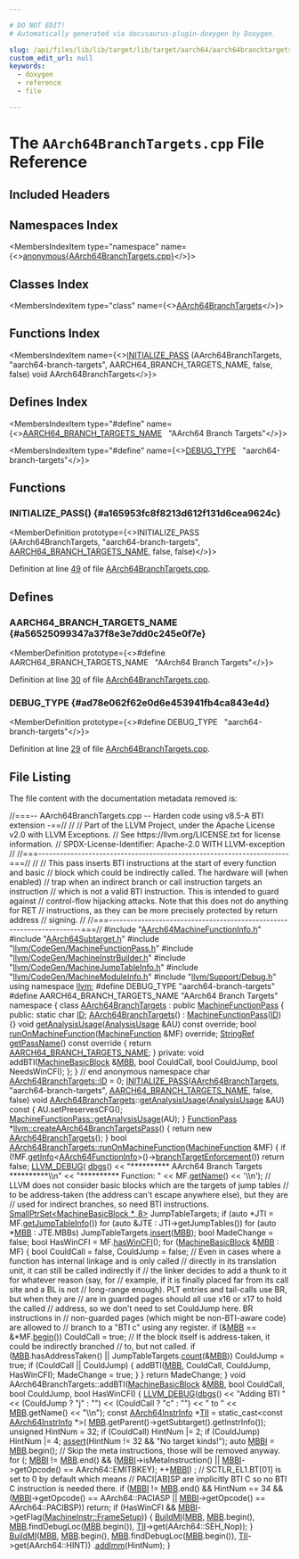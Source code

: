 ```yaml
---

# DO NOT EDIT!
# Automatically generated via docusaurus-plugin-doxygen by Doxygen.

slug: /api/files/lib/lib/target/lib/target/aarch64/aarch64branchtargets-cpp
custom_edit_url: null
keywords:
  - doxygen
  - reference
  - file

---
```





# The `AArch64BranchTargets.cpp` File Reference

<DoxygenPage pluginConfig={pluginConfig}>



## Included Headers

<IncludesList>
<IncludesListItem
  filePath="AArch64MachineFunctionInfo.h"
  permalink="/docs/api/files/lib/lib/target/lib/target/aarch64/aarch64machinefunctioninfo-h"
  isLocal="true" />
<IncludesListItem
  filePath="AArch64Subtarget.h"
  permalink="/docs/api/files/lib/lib/target/lib/target/aarch64/aarch64subtarget-h"
  isLocal="true" />
<IncludesListItem
  filePath="llvm/CodeGen/MachineFunctionPass.h"
  permalink="/docs/api/files/include/include/llvm/include/llvm/codegen/machinefunctionpass-h"
  isLocal="true" />
<IncludesListItem
  filePath="llvm/CodeGen/MachineInstrBuilder.h"
  permalink="/docs/api/files/include/include/llvm/include/llvm/codegen/machineinstrbuilder-h"
  isLocal="true" />
<IncludesListItem
  filePath="llvm/CodeGen/MachineJumpTableInfo.h"
  permalink="/docs/api/files/include/include/llvm/include/llvm/codegen/machinejumptableinfo-h"
  isLocal="true" />
<IncludesListItem
  filePath="llvm/CodeGen/MachineModuleInfo.h"
  permalink="/docs/api/files/include/include/llvm/include/llvm/codegen/machinemoduleinfo-h"
  isLocal="true" />
<IncludesListItem
  filePath="llvm/Support/Debug.h"
  permalink="/docs/api/files/include/include/llvm/include/llvm/support/debug-h"
  isLocal="true" />
</IncludesList>

## Namespaces Index

<MembersIndex>

<MembersIndexItem
  type="namespace"
  name={<><a href="/docs/api/namespaces/anonymous-aarch64branchtargets-cpp-">anonymous&#123;AArch64BranchTargets.cpp&#125;</a></>}>
</MembersIndexItem>

</MembersIndex>

## Classes Index

<MembersIndex>

<MembersIndexItem
  type="class"
  name={<><a href="/docs/api/classes/anonymous-namespace-aarch64branchtargets-cpp-/aarch64branchtargets">AArch64BranchTargets</a></>}>
</MembersIndexItem>

</MembersIndex>

## Functions Index

<MembersIndex>

<MembersIndexItem
  name={<><a href="#a165953fc8f8213d612f131d6cea9624c">INITIALIZE&#95;PASS</a> (AArch64BranchTargets, &quot;aarch64-branch-targets&quot;, AARCH64&#95;BRANCH&#95;TARGETS&#95;NAME, false, false) void AArch64BranchTargets</>}>
</MembersIndexItem>

</MembersIndex>

## Defines Index

<MembersIndex>

<MembersIndexItem
  type="#define"
  name={<><a href="#a56525099347a37f8e3e7dd0c245e0f7e">AARCH64&#95;BRANCH&#95;TARGETS&#95;NAME</a>&nbsp;&nbsp;&nbsp;&quot;AArch64 Branch Targets&quot;</>}>
</MembersIndexItem>

<MembersIndexItem
  type="#define"
  name={<><a href="#ad78e062f62e0d6e453941fb4ca843e4d">DEBUG&#95;TYPE</a>&nbsp;&nbsp;&nbsp;&quot;aarch64-branch-targets&quot;</>}>
</MembersIndexItem>

</MembersIndex>


<SectionDefinition>

## Functions

### INITIALIZE&#95;PASS() {#a165953fc8f8213d612f131d6cea9624c}

<MemberDefinition
  prototype={<>INITIALIZE&#95;PASS (AArch64BranchTargets, &quot;aarch64-branch-targets&quot;, <a href="#a56525099347a37f8e3e7dd0c245e0f7e">AARCH64&#95;BRANCH&#95;TARGETS&#95;NAME</a>, false, false)</>}>

Definition at line <a href="#l00049">49</a> of file <a href="/docs/api/files/lib/lib/target/lib/target/aarch64/aarch64branchtargets-cpp">AArch64BranchTargets.cpp</a>.
</MemberDefinition>

</SectionDefinition>

<SectionDefinition>

## Defines

### AARCH64&#95;BRANCH&#95;TARGETS&#95;NAME {#a56525099347a37f8e3e7dd0c245e0f7e}

<MemberDefinition
  prototype={<>#define AARCH64&#95;BRANCH&#95;TARGETS&#95;NAME&nbsp;&nbsp;&nbsp;&quot;AArch64 Branch Targets&quot;</>}>

Definition at line <a href="#l00030">30</a> of file <a href="/docs/api/files/lib/lib/target/lib/target/aarch64/aarch64branchtargets-cpp">AArch64BranchTargets.cpp</a>.
</MemberDefinition>

### DEBUG&#95;TYPE {#ad78e062f62e0d6e453941fb4ca843e4d}

<MemberDefinition
  prototype={<>#define DEBUG&#95;TYPE&nbsp;&nbsp;&nbsp;&quot;aarch64-branch-targets&quot;</>}>

Definition at line <a href="#l00029">29</a> of file <a href="/docs/api/files/lib/lib/target/lib/target/aarch64/aarch64branchtargets-cpp">AArch64BranchTargets.cpp</a>.
</MemberDefinition>

</SectionDefinition>

## File Listing

The file content with the documentation metadata removed is:

<ProgramListing>

<Link id="l00001" /><CodeLine lineNumber="1"><span class="doxyHighlightComment">//===-- AArch64BranchTargets.cpp -- Harden code using v8.5-A BTI extension -==//</span></CodeLine>
<Link id="l00002" /><CodeLine lineNumber="2"><span class="doxyHighlightComment">//</span></CodeLine>
<Link id="l00003" /><CodeLine lineNumber="3"><span class="doxyHighlightComment">// Part of the LLVM Project, under the Apache License v2.0 with LLVM Exceptions.</span></CodeLine>
<Link id="l00004" /><CodeLine lineNumber="4"><span class="doxyHighlightComment">// See https://llvm.org/LICENSE.txt for license information.</span></CodeLine>
<Link id="l00005" /><CodeLine lineNumber="5"><span class="doxyHighlightComment">// SPDX-License-Identifier: Apache-2.0 WITH LLVM-exception</span></CodeLine>
<Link id="l00006" /><CodeLine lineNumber="6"><span class="doxyHighlightComment">//</span></CodeLine>
<Link id="l00007" /><CodeLine lineNumber="7"><span class="doxyHighlightComment">//===----------------------------------------------------------------------===//</span></CodeLine>
<Link id="l00008" /><CodeLine lineNumber="8"><span class="doxyHighlightComment">//</span></CodeLine>
<Link id="l00009" /><CodeLine lineNumber="9"><span class="doxyHighlightComment">// This pass inserts BTI instructions at the start of every function and basic</span></CodeLine>
<Link id="l00010" /><CodeLine lineNumber="10"><span class="doxyHighlightComment">// block which could be indirectly called. The hardware will (when enabled)</span></CodeLine>
<Link id="l00011" /><CodeLine lineNumber="11"><span class="doxyHighlightComment">// trap when an indirect branch or call instruction targets an instruction</span></CodeLine>
<Link id="l00012" /><CodeLine lineNumber="12"><span class="doxyHighlightComment">// which is not a valid BTI instruction. This is intended to guard against</span></CodeLine>
<Link id="l00013" /><CodeLine lineNumber="13"><span class="doxyHighlightComment">// control-flow hijacking attacks. Note that this does not do anything for RET</span></CodeLine>
<Link id="l00014" /><CodeLine lineNumber="14"><span class="doxyHighlightComment">// instructions, as they can be more precisely protected by return address</span></CodeLine>
<Link id="l00015" /><CodeLine lineNumber="15"><span class="doxyHighlightComment">// signing.</span></CodeLine>
<Link id="l00016" /><CodeLine lineNumber="16"><span class="doxyHighlightComment">//</span></CodeLine>
<Link id="l00017" /><CodeLine lineNumber="17"><span class="doxyHighlightComment">//===----------------------------------------------------------------------===//</span></CodeLine>
<Link id="l00018" /><CodeLine lineNumber="18"></CodeLine>
<Link id="l00019" /><CodeLine lineNumber="19"><span class="doxyHighlightPreprocessor">#include &quot;<a href="/docs/api/files/lib/lib/target/lib/target/aarch64/aarch64machinefunctioninfo-h">AArch64MachineFunctionInfo.h</a>&quot;</span></CodeLine>
<Link id="l00020" /><CodeLine lineNumber="20"><span class="doxyHighlightPreprocessor">#include &quot;<a href="/docs/api/files/lib/lib/target/lib/target/aarch64/aarch64subtarget-h">AArch64Subtarget.h</a>&quot;</span></CodeLine>
<Link id="l00021" /><CodeLine lineNumber="21"><span class="doxyHighlightPreprocessor">#include &quot;<a href="/docs/api/files/include/include/llvm/include/llvm/codegen/machinefunctionpass-h">llvm/CodeGen/MachineFunctionPass.h</a>&quot;</span></CodeLine>
<Link id="l00022" /><CodeLine lineNumber="22"><span class="doxyHighlightPreprocessor">#include &quot;<a href="/docs/api/files/include/include/llvm/include/llvm/codegen/machineinstrbuilder-h">llvm/CodeGen/MachineInstrBuilder.h</a>&quot;</span></CodeLine>
<Link id="l00023" /><CodeLine lineNumber="23"><span class="doxyHighlightPreprocessor">#include &quot;<a href="/docs/api/files/include/include/llvm/include/llvm/codegen/machinejumptableinfo-h">llvm/CodeGen/MachineJumpTableInfo.h</a>&quot;</span></CodeLine>
<Link id="l00024" /><CodeLine lineNumber="24"><span class="doxyHighlightPreprocessor">#include &quot;<a href="/docs/api/files/include/include/llvm/include/llvm/codegen/machinemoduleinfo-h">llvm/CodeGen/MachineModuleInfo.h</a>&quot;</span></CodeLine>
<Link id="l00025" /><CodeLine lineNumber="25"><span class="doxyHighlightPreprocessor">#include &quot;<a href="/docs/api/files/include/include/llvm/include/llvm/support/debug-h">llvm/Support/Debug.h</a>&quot;</span></CodeLine>
<Link id="l00026" /><CodeLine lineNumber="26"></CodeLine>
<Link id="l00027" /><CodeLine lineNumber="27"><span class="doxyHighlightKeyword">using namespace </span><span class="doxyHighlight"><a href="/docs/api/namespaces/llvm">llvm</a>;</span></CodeLine>
<Link id="l00028" /><CodeLine lineNumber="28"></CodeLine>
<Link id="l00029" /><CodeLine lineNumber="29" lineLink="#ad78e062f62e0d6e453941fb4ca843e4d"><span class="doxyHighlightPreprocessor">#define DEBUG&#95;TYPE &quot;aarch64-branch-targets&quot;</span></CodeLine>
<Link id="l00030" /><CodeLine lineNumber="30" lineLink="#a56525099347a37f8e3e7dd0c245e0f7e"><span class="doxyHighlightPreprocessor">#define AARCH64&#95;BRANCH&#95;TARGETS&#95;NAME &quot;AArch64 Branch Targets&quot;</span></CodeLine>
<Link id="l00031" /><CodeLine lineNumber="31"></CodeLine>
<Link id="l00032" /><CodeLine lineNumber="32" lineLink="/docs/api/namespaces/anonymous-aarch64branchtargets-cpp-"><span class="doxyHighlightKeyword">namespace </span><span class="doxyHighlight">&#123;</span></CodeLine>
<Link id="l00033" /><CodeLine lineNumber="33" lineLink="/docs/api/classes/anonymous-namespace-aarch64branchtargets-cpp-/aarch64branchtargets"><span class="doxyHighlightKeyword">class </span><span class="doxyHighlight"><a href="/docs/api/classes/anonymous-namespace-aarch64branchtargets-cpp-/aarch64branchtargets/#ad0ddac3d09a271f8415e510cea310489">AArch64BranchTargets</a> : </span><span class="doxyHighlightKeyword">public</span><span class="doxyHighlight"> <a href="/docs/api/classes/llvm/machinefunctionpass/#a29c81d2386f4a727c6d33413807530c8">MachineFunctionPass</a> &#123;</span></CodeLine>
<Link id="l00034" /><CodeLine lineNumber="34"><span class="doxyHighlightKeyword">public</span><span class="doxyHighlight">:</span></CodeLine>
<Link id="l00035" /><CodeLine lineNumber="35" lineLink="/docs/api/classes/anonymous-namespace-aarch64branchtargets-cpp-/aarch64branchtargets/#a50a7f96a420f29697d4589f7fd7bd551"><span class="doxyHighlight">  </span><span class="doxyHighlightKeyword">static</span><span class="doxyHighlight"> </span><span class="doxyHighlightKeywordType">char</span><span class="doxyHighlight"> <a href="/docs/api/classes/anonymous-namespace-aarch64branchtargets-cpp-/aarch64branchtargets/#a50a7f96a420f29697d4589f7fd7bd551">ID</a>;</span></CodeLine>
<Link id="l00036" /><CodeLine lineNumber="36" lineLink="/docs/api/classes/anonymous-namespace-aarch64branchtargets-cpp-/aarch64branchtargets/#ad0ddac3d09a271f8415e510cea310489"><span class="doxyHighlight">  <a href="/docs/api/classes/anonymous-namespace-aarch64branchtargets-cpp-/aarch64branchtargets/#ad0ddac3d09a271f8415e510cea310489">AArch64BranchTargets</a>() : <a href="/docs/api/classes/llvm/machinefunctionpass/#a29c81d2386f4a727c6d33413807530c8">MachineFunctionPass</a>(<a href="/docs/api/classes/anonymous-namespace-aarch64branchtargets-cpp-/aarch64branchtargets/#a50a7f96a420f29697d4589f7fd7bd551">ID</a>) &#123;&#125;</span></CodeLine>
<Link id="l00037" /><CodeLine lineNumber="37" lineLink="/docs/api/classes/anonymous-namespace-aarch64branchtargets-cpp-/aarch64branchtargets/#a114c61c21fc5226240265e73843c105c"><span class="doxyHighlight">  </span><span class="doxyHighlightKeywordType">void</span><span class="doxyHighlight"> <a href="/docs/api/classes/anonymous-namespace-aarch64branchtargets-cpp-/aarch64branchtargets/#a114c61c21fc5226240265e73843c105c">getAnalysisUsage</a>(<a href="/docs/api/classes/llvm/analysisusage">AnalysisUsage</a> &amp;AU) </span><span class="doxyHighlightKeyword">const override</span><span class="doxyHighlight">;</span></CodeLine>
<Link id="l00038" /><CodeLine lineNumber="38"><span class="doxyHighlight">  </span><span class="doxyHighlightKeywordType">bool</span><span class="doxyHighlight"> <a href="/docs/api/classes/anonymous-namespace-aarch64branchtargets-cpp-/aarch64branchtargets/#a79c9d520bc085013e33ec2b361a213f4">runOnMachineFunction</a>(<a href="/docs/api/classes/llvm/machinefunction">MachineFunction</a> &amp;MF) </span><span class="doxyHighlightKeyword">override</span><span class="doxyHighlight">;</span></CodeLine>
<Link id="l00039" /><CodeLine lineNumber="39" lineLink="/docs/api/classes/anonymous-namespace-aarch64branchtargets-cpp-/aarch64branchtargets/#a89a072ff9e9caf57b2d6b60bd1a954d4"><span class="doxyHighlight">  <a href="/docs/api/classes/llvm/stringref">StringRef</a> <a href="/docs/api/classes/anonymous-namespace-aarch64branchtargets-cpp-/aarch64branchtargets/#a89a072ff9e9caf57b2d6b60bd1a954d4">getPassName</a>()</span><span class="doxyHighlightKeyword"> const override </span><span class="doxyHighlight">&#123; </span><span class="doxyHighlightKeywordFlow">return</span><span class="doxyHighlight"> <a href="#a56525099347a37f8e3e7dd0c245e0f7e">AARCH64&#95;BRANCH&#95;TARGETS&#95;NAME</a>; &#125;</span></CodeLine>
<Link id="l00040" /><CodeLine lineNumber="40"></CodeLine>
<Link id="l00041" /><CodeLine lineNumber="41"><span class="doxyHighlightKeyword">private</span><span class="doxyHighlight">:</span></CodeLine>
<Link id="l00042" /><CodeLine lineNumber="42"><span class="doxyHighlight">  </span><span class="doxyHighlightKeywordType">void</span><span class="doxyHighlight"> addBTI(<a href="/docs/api/classes/llvm/machinebasicblock">MachineBasicBlock</a> &amp;<a href="/docs/api/files/lib/lib/target/lib/target/arm/armslshardening-cpp/#a5958512eae2979bd2eb383977996a600">MBB</a>, </span><span class="doxyHighlightKeywordType">bool</span><span class="doxyHighlight"> CouldCall, </span><span class="doxyHighlightKeywordType">bool</span><span class="doxyHighlight"> CouldJump,</span></CodeLine>
<Link id="l00043" /><CodeLine lineNumber="43"><span class="doxyHighlight">              </span><span class="doxyHighlightKeywordType">bool</span><span class="doxyHighlight"> NeedsWinCFI);</span></CodeLine>
<Link id="l00044" /><CodeLine lineNumber="44"><span class="doxyHighlight">&#125;;</span></CodeLine>
<Link id="l00045" /><CodeLine lineNumber="45"><span class="doxyHighlight">&#125; </span><span class="doxyHighlightComment">// end anonymous namespace</span></CodeLine>
<Link id="l00046" /><CodeLine lineNumber="46"></CodeLine>
<Link id="l00047" /><CodeLine lineNumber="47"><span class="doxyHighlightKeywordType">char</span><span class="doxyHighlight"> <a href="/docs/api/classes/anonymous-namespace-aarch64branchtargets-cpp-/aarch64branchtargets/#a50a7f96a420f29697d4589f7fd7bd551">AArch64BranchTargets::ID</a> = 0;</span></CodeLine>
<Link id="l00048" /><CodeLine lineNumber="48"></CodeLine>
<Link id="l00049" /><CodeLine lineNumber="49" lineLink="#a165953fc8f8213d612f131d6cea9624c"><span class="doxyHighlight"><a href="/docs/api/files/include/include/llvm/passsupport-h/#af807c9595d50b45c0008924c4679c85c">INITIALIZE&#95;PASS</a>(<a href="/docs/api/classes/anonymous-namespace-aarch64branchtargets-cpp-/aarch64branchtargets/#ad0ddac3d09a271f8415e510cea310489">AArch64BranchTargets</a>, </span><span class="doxyHighlightStringLiteral">&quot;aarch64-branch-targets&quot;</span><span class="doxyHighlight">,</span></CodeLine>
<Link id="l00050" /><CodeLine lineNumber="50"><span class="doxyHighlight">                <a href="#a56525099347a37f8e3e7dd0c245e0f7e">AARCH64&#95;BRANCH&#95;TARGETS&#95;NAME</a>, </span><span class="doxyHighlightKeyword">false</span><span class="doxyHighlight">, </span><span class="doxyHighlightKeyword">false</span><span class="doxyHighlight">)</span></CodeLine>
<Link id="l00051" /><CodeLine lineNumber="51"></CodeLine>
<Link id="l00052" /><CodeLine lineNumber="52"><span class="doxyHighlight">void <a href="/docs/api/classes/anonymous-namespace-aarch64branchtargets-cpp-/aarch64branchtargets/#ad0ddac3d09a271f8415e510cea310489">AArch64BranchTargets</a>::<a href="/docs/api/classes/anonymous-namespace-aarch64branchtargets-cpp-/aarch64branchtargets/#a114c61c21fc5226240265e73843c105c">getAnalysisUsage</a>(<a href="/docs/api/classes/llvm/analysisusage">AnalysisUsage</a> &amp;AU)</span><span class="doxyHighlightKeyword"> const </span><span class="doxyHighlight">&#123;</span></CodeLine>
<Link id="l00053" /><CodeLine lineNumber="53"><span class="doxyHighlight">  AU.setPreservesCFG();</span></CodeLine>
<Link id="l00054" /><CodeLine lineNumber="54"><span class="doxyHighlight">  <a href="/docs/api/classes/llvm/machinefunctionpass/#a864fd57b4304ef933b3281d0ef85a88e">MachineFunctionPass::getAnalysisUsage</a>(AU);</span></CodeLine>
<Link id="l00055" /><CodeLine lineNumber="55"><span class="doxyHighlight">&#125;</span></CodeLine>
<Link id="l00056" /><CodeLine lineNumber="56"></CodeLine>
<Link id="l00057" /><CodeLine lineNumber="57"><span class="doxyHighlight"><a href="/docs/api/classes/llvm/functionpass">FunctionPass</a> &#42;<a href="/docs/api/namespaces/llvm/#ab01d3e609a4cec5297c3beca022d4e2f">llvm::createAArch64BranchTargetsPass</a>() &#123;</span></CodeLine>
<Link id="l00058" /><CodeLine lineNumber="58"><span class="doxyHighlight">  </span><span class="doxyHighlightKeywordFlow">return</span><span class="doxyHighlight"> </span><span class="doxyHighlightKeyword">new</span><span class="doxyHighlight"> <a href="/docs/api/classes/anonymous-namespace-aarch64branchtargets-cpp-/aarch64branchtargets/#ad0ddac3d09a271f8415e510cea310489">AArch64BranchTargets</a>();</span></CodeLine>
<Link id="l00059" /><CodeLine lineNumber="59"><span class="doxyHighlight">&#125;</span></CodeLine>
<Link id="l00060" /><CodeLine lineNumber="60"></CodeLine>
<Link id="l00061" /><CodeLine lineNumber="61" lineLink="/docs/api/classes/anonymous-namespace-aarch64branchtargets-cpp-/aarch64branchtargets/#a79c9d520bc085013e33ec2b361a213f4"><span class="doxyHighlightKeywordType">bool</span><span class="doxyHighlight"> <a href="/docs/api/classes/anonymous-namespace-aarch64branchtargets-cpp-/aarch64branchtargets/#a79c9d520bc085013e33ec2b361a213f4">AArch64BranchTargets::runOnMachineFunction</a>(<a href="/docs/api/classes/llvm/machinefunction">MachineFunction</a> &amp;MF) &#123;</span></CodeLine>
<Link id="l00062" /><CodeLine lineNumber="62"><span class="doxyHighlight">  </span><span class="doxyHighlightKeywordFlow">if</span><span class="doxyHighlight"> (!MF.<a href="/docs/api/classes/llvm/machinefunction/#ab7feae1932b436c8630e247166ec42b7">getInfo</a>&lt;<a href="/docs/api/classes/llvm/aarch64functioninfo">AArch64FunctionInfo</a>&gt;()-&gt;<a href="/docs/api/classes/llvm/aarch64functioninfo/#a13ec8ba54ec7daae44e617496a3f74d6">branchTargetEnforcement</a>())</span></CodeLine>
<Link id="l00063" /><CodeLine lineNumber="63"><span class="doxyHighlight">    </span><span class="doxyHighlightKeywordFlow">return</span><span class="doxyHighlight"> </span><span class="doxyHighlightKeyword">false</span><span class="doxyHighlight">;</span></CodeLine>
<Link id="l00064" /><CodeLine lineNumber="64"></CodeLine>
<Link id="l00065" /><CodeLine lineNumber="65"><span class="doxyHighlight">  <a href="/docs/api/files/include/include/llvm/include/llvm/support/debug-h/#a196897517069dda1bdb549e24468f7d7">LLVM&#95;DEBUG</a>(</span></CodeLine>
<Link id="l00066" /><CodeLine lineNumber="66"><span class="doxyHighlight">      <a href="/docs/api/namespaces/llvm/#a7c46c742c31be54870e2038048e6b391">dbgs</a>() &lt;&lt; </span><span class="doxyHighlightStringLiteral">&quot;&#42;&#42;&#42;&#42;&#42;&#42;&#42;&#42;&#42;&#42; AArch64 Branch Targets  &#42;&#42;&#42;&#42;&#42;&#42;&#42;&#42;&#42;&#42;\\n&quot;</span></CodeLine>
<Link id="l00067" /><CodeLine lineNumber="67"><span class="doxyHighlight">             &lt;&lt; </span><span class="doxyHighlightStringLiteral">&quot;&#42;&#42;&#42;&#42;&#42;&#42;&#42;&#42;&#42;&#42; Function: &quot;</span><span class="doxyHighlight"> &lt;&lt; MF.<a href="/docs/api/classes/llvm/machinefunction/#a3d142c9e7c066059e15232c56dec9e2e">getName</a>() &lt;&lt; </span><span class="doxyHighlightCharLiteral">&#39;\\n&#39;</span><span class="doxyHighlight">);</span></CodeLine>
<Link id="l00068" /><CodeLine lineNumber="68"></CodeLine>
<Link id="l00069" /><CodeLine lineNumber="69"><span class="doxyHighlight">  </span><span class="doxyHighlightComment">// LLVM does not consider basic blocks which are the targets of jump tables</span></CodeLine>
<Link id="l00070" /><CodeLine lineNumber="70"><span class="doxyHighlight">  </span><span class="doxyHighlightComment">// to be address-taken (the address can&#39;t escape anywhere else), but they are</span></CodeLine>
<Link id="l00071" /><CodeLine lineNumber="71"><span class="doxyHighlight">  </span><span class="doxyHighlightComment">// used for indirect branches, so need BTI instructions.</span></CodeLine>
<Link id="l00072" /><CodeLine lineNumber="72"><span class="doxyHighlight">  <a href="/docs/api/classes/llvm/smallptrset">SmallPtrSet&lt;MachineBasicBlock &#42;, 8&gt;</a> JumpTableTargets;</span></CodeLine>
<Link id="l00073" /><CodeLine lineNumber="73"><span class="doxyHighlight">  </span><span class="doxyHighlightKeywordFlow">if</span><span class="doxyHighlight"> (</span><span class="doxyHighlightKeyword">auto</span><span class="doxyHighlight"> &#42;JTI = MF.<a href="/docs/api/classes/llvm/machinefunction/#ad828deab7de3b5f4d03fac86e26adae9">getJumpTableInfo</a>())</span></CodeLine>
<Link id="l00074" /><CodeLine lineNumber="74"><span class="doxyHighlight">    </span><span class="doxyHighlightKeywordFlow">for</span><span class="doxyHighlight"> (</span><span class="doxyHighlightKeyword">auto</span><span class="doxyHighlight"> &amp;JTE : JTI-&gt;getJumpTables())</span></CodeLine>
<Link id="l00075" /><CodeLine lineNumber="75"><span class="doxyHighlight">      </span><span class="doxyHighlightKeywordFlow">for</span><span class="doxyHighlight"> (</span><span class="doxyHighlightKeyword">auto</span><span class="doxyHighlight"> &#42;<a href="/docs/api/files/lib/lib/target/lib/target/arm/armslshardening-cpp/#a5958512eae2979bd2eb383977996a600">MBB</a> : JTE.MBBs)</span></CodeLine>
<Link id="l00076" /><CodeLine lineNumber="76"><span class="doxyHighlight">        JumpTableTargets.<a href="/docs/api/classes/llvm/smallptrsetimpl/#a9d834ae3da8c62c2b668dada51335eb0">insert</a>(<a href="/docs/api/files/lib/lib/target/lib/target/arm/armslshardening-cpp/#a5958512eae2979bd2eb383977996a600">MBB</a>);</span></CodeLine>
<Link id="l00077" /><CodeLine lineNumber="77"></CodeLine>
<Link id="l00078" /><CodeLine lineNumber="78"><span class="doxyHighlight">  </span><span class="doxyHighlightKeywordType">bool</span><span class="doxyHighlight"> MadeChange = </span><span class="doxyHighlightKeyword">false</span><span class="doxyHighlight">;</span></CodeLine>
<Link id="l00079" /><CodeLine lineNumber="79"><span class="doxyHighlight">  </span><span class="doxyHighlightKeywordType">bool</span><span class="doxyHighlight"> HasWinCFI = MF.<a href="/docs/api/classes/llvm/machinefunction/#a4a8d56726b9e91d336422a546d126a0f">hasWinCFI</a>();</span></CodeLine>
<Link id="l00080" /><CodeLine lineNumber="80"><span class="doxyHighlight">  </span><span class="doxyHighlightKeywordFlow">for</span><span class="doxyHighlight"> (<a href="/docs/api/classes/llvm/machinebasicblock">MachineBasicBlock</a> &amp;<a href="/docs/api/files/lib/lib/target/lib/target/arm/armslshardening-cpp/#a5958512eae2979bd2eb383977996a600">MBB</a> : MF) &#123;</span></CodeLine>
<Link id="l00081" /><CodeLine lineNumber="81"><span class="doxyHighlight">    </span><span class="doxyHighlightKeywordType">bool</span><span class="doxyHighlight"> CouldCall = </span><span class="doxyHighlightKeyword">false</span><span class="doxyHighlight">, CouldJump = </span><span class="doxyHighlightKeyword">false</span><span class="doxyHighlight">;</span></CodeLine>
<Link id="l00082" /><CodeLine lineNumber="82"><span class="doxyHighlight">    </span><span class="doxyHighlightComment">// Even in cases where a function has internal linkage and is only called</span></CodeLine>
<Link id="l00083" /><CodeLine lineNumber="83"><span class="doxyHighlight">    </span><span class="doxyHighlightComment">// directly in its translation unit, it can still be called indirectly if</span></CodeLine>
<Link id="l00084" /><CodeLine lineNumber="84"><span class="doxyHighlight">    </span><span class="doxyHighlightComment">// the linker decides to add a thunk to it for whatever reason (say, for</span></CodeLine>
<Link id="l00085" /><CodeLine lineNumber="85"><span class="doxyHighlight">    </span><span class="doxyHighlightComment">// example, if it is finally placed far from its call site and a BL is not</span></CodeLine>
<Link id="l00086" /><CodeLine lineNumber="86"><span class="doxyHighlight">    </span><span class="doxyHighlightComment">// long-range enough). PLT entries and tail-calls use BR, but when they are</span></CodeLine>
<Link id="l00087" /><CodeLine lineNumber="87"><span class="doxyHighlight">    </span><span class="doxyHighlightComment">// are in guarded pages should all use x16 or x17 to hold the called</span></CodeLine>
<Link id="l00088" /><CodeLine lineNumber="88"><span class="doxyHighlight">    </span><span class="doxyHighlightComment">// address, so we don&#39;t need to set CouldJump here. BR instructions in</span></CodeLine>
<Link id="l00089" /><CodeLine lineNumber="89"><span class="doxyHighlight">    </span><span class="doxyHighlightComment">// non-guarded pages (which might be non-BTI-aware code) are allowed to</span></CodeLine>
<Link id="l00090" /><CodeLine lineNumber="90"><span class="doxyHighlight">    </span><span class="doxyHighlightComment">// branch to a &quot;BTI c&quot; using any register.</span></CodeLine>
<Link id="l00091" /><CodeLine lineNumber="91"><span class="doxyHighlight">    </span><span class="doxyHighlightKeywordFlow">if</span><span class="doxyHighlight"> (&amp;<a href="/docs/api/files/lib/lib/target/lib/target/arm/armslshardening-cpp/#a5958512eae2979bd2eb383977996a600">MBB</a> == &amp;&#42;MF.<a href="/docs/api/classes/llvm/machinefunction/#ab0789854909cf47f640a85fa2bac29c7">begin</a>())</span></CodeLine>
<Link id="l00092" /><CodeLine lineNumber="92"><span class="doxyHighlight">      CouldCall = </span><span class="doxyHighlightKeyword">true</span><span class="doxyHighlight">;</span></CodeLine>
<Link id="l00093" /><CodeLine lineNumber="93"></CodeLine>
<Link id="l00094" /><CodeLine lineNumber="94"><span class="doxyHighlight">    </span><span class="doxyHighlightComment">// If the block itself is address-taken, it could be indirectly branched</span></CodeLine>
<Link id="l00095" /><CodeLine lineNumber="95"><span class="doxyHighlight">    </span><span class="doxyHighlightComment">// to, but not called.</span></CodeLine>
<Link id="l00096" /><CodeLine lineNumber="96"><span class="doxyHighlight">    </span><span class="doxyHighlightKeywordFlow">if</span><span class="doxyHighlight"> (<a href="/docs/api/files/lib/lib/target/lib/target/arm/armslshardening-cpp/#a5958512eae2979bd2eb383977996a600">MBB</a>.hasAddressTaken() || JumpTableTargets.<a href="/docs/api/classes/llvm/smallptrsetimpl/#a1f475b0df44ebd7169e720fa1bf9169e">count</a>(&amp;<a href="/docs/api/files/lib/lib/target/lib/target/arm/armslshardening-cpp/#a5958512eae2979bd2eb383977996a600">MBB</a>))</span></CodeLine>
<Link id="l00097" /><CodeLine lineNumber="97"><span class="doxyHighlight">      CouldJump = </span><span class="doxyHighlightKeyword">true</span><span class="doxyHighlight">;</span></CodeLine>
<Link id="l00098" /><CodeLine lineNumber="98"></CodeLine>
<Link id="l00099" /><CodeLine lineNumber="99"><span class="doxyHighlight">    </span><span class="doxyHighlightKeywordFlow">if</span><span class="doxyHighlight"> (CouldCall || CouldJump) &#123;</span></CodeLine>
<Link id="l00100" /><CodeLine lineNumber="100"><span class="doxyHighlight">      addBTI(<a href="/docs/api/files/lib/lib/target/lib/target/arm/armslshardening-cpp/#a5958512eae2979bd2eb383977996a600">MBB</a>, CouldCall, CouldJump, HasWinCFI);</span></CodeLine>
<Link id="l00101" /><CodeLine lineNumber="101"><span class="doxyHighlight">      MadeChange = </span><span class="doxyHighlightKeyword">true</span><span class="doxyHighlight">;</span></CodeLine>
<Link id="l00102" /><CodeLine lineNumber="102"><span class="doxyHighlight">    &#125;</span></CodeLine>
<Link id="l00103" /><CodeLine lineNumber="103"><span class="doxyHighlight">  &#125;</span></CodeLine>
<Link id="l00104" /><CodeLine lineNumber="104"></CodeLine>
<Link id="l00105" /><CodeLine lineNumber="105"><span class="doxyHighlight">  </span><span class="doxyHighlightKeywordFlow">return</span><span class="doxyHighlight"> MadeChange;</span></CodeLine>
<Link id="l00106" /><CodeLine lineNumber="106"><span class="doxyHighlight">&#125;</span></CodeLine>
<Link id="l00107" /><CodeLine lineNumber="107"></CodeLine>
<Link id="l00108" /><CodeLine lineNumber="108"><span class="doxyHighlightKeywordType">void</span><span class="doxyHighlight"> AArch64BranchTargets::addBTI(<a href="/docs/api/classes/llvm/machinebasicblock">MachineBasicBlock</a> &amp;<a href="/docs/api/files/lib/lib/target/lib/target/arm/armslshardening-cpp/#a5958512eae2979bd2eb383977996a600">MBB</a>, </span><span class="doxyHighlightKeywordType">bool</span><span class="doxyHighlight"> CouldCall,</span></CodeLine>
<Link id="l00109" /><CodeLine lineNumber="109"><span class="doxyHighlight">                                  </span><span class="doxyHighlightKeywordType">bool</span><span class="doxyHighlight"> CouldJump, </span><span class="doxyHighlightKeywordType">bool</span><span class="doxyHighlight"> HasWinCFI) &#123;</span></CodeLine>
<Link id="l00110" /><CodeLine lineNumber="110"><span class="doxyHighlight">  <a href="/docs/api/files/include/include/llvm/include/llvm/support/debug-h/#a196897517069dda1bdb549e24468f7d7">LLVM&#95;DEBUG</a>(<a href="/docs/api/namespaces/llvm/#a7c46c742c31be54870e2038048e6b391">dbgs</a>() &lt;&lt; </span><span class="doxyHighlightStringLiteral">&quot;Adding BTI &quot;</span><span class="doxyHighlight"> &lt;&lt; (CouldJump ? </span><span class="doxyHighlightStringLiteral">&quot;j&quot;</span><span class="doxyHighlight"> : </span><span class="doxyHighlightStringLiteral">&quot;&quot;</span><span class="doxyHighlight">)</span></CodeLine>
<Link id="l00111" /><CodeLine lineNumber="111"><span class="doxyHighlight">                    &lt;&lt; (CouldCall ? </span><span class="doxyHighlightStringLiteral">&quot;c&quot;</span><span class="doxyHighlight"> : </span><span class="doxyHighlightStringLiteral">&quot;&quot;</span><span class="doxyHighlight">) &lt;&lt; </span><span class="doxyHighlightStringLiteral">&quot; to &quot;</span><span class="doxyHighlight"> &lt;&lt; <a href="/docs/api/files/lib/lib/target/lib/target/arm/armslshardening-cpp/#a5958512eae2979bd2eb383977996a600">MBB</a>.getName()</span></CodeLine>
<Link id="l00112" /><CodeLine lineNumber="112"><span class="doxyHighlight">                    &lt;&lt; </span><span class="doxyHighlightStringLiteral">&quot;\\n&quot;</span><span class="doxyHighlight">);</span></CodeLine>
<Link id="l00113" /><CodeLine lineNumber="113"></CodeLine>
<Link id="l00114" /><CodeLine lineNumber="114"><span class="doxyHighlight">  </span><span class="doxyHighlightKeyword">const</span><span class="doxyHighlight"> <a href="/docs/api/classes/llvm/aarch64instrinfo">AArch64InstrInfo</a> &#42;<a href="/docs/api/files/lib/lib/target/lib/target/hexagon/hexagoncopytocombine-cpp/#a1d40004718218dbdf06b496766299101">TII</a> = </span><span class="doxyHighlightKeyword">static&#95;cast&lt;</span><span class="doxyHighlightKeyword">const </span><span class="doxyHighlight"><a href="/docs/api/classes/llvm/aarch64instrinfo">AArch64InstrInfo</a> &#42;</span><span class="doxyHighlightKeyword">&gt;</span><span class="doxyHighlight">(</span></CodeLine>
<Link id="l00115" /><CodeLine lineNumber="115"><span class="doxyHighlight">      <a href="/docs/api/files/lib/lib/target/lib/target/arm/armslshardening-cpp/#a5958512eae2979bd2eb383977996a600">MBB</a>.getParent()-&gt;getSubtarget().getInstrInfo());</span></CodeLine>
<Link id="l00116" /><CodeLine lineNumber="116"></CodeLine>
<Link id="l00117" /><CodeLine lineNumber="117"><span class="doxyHighlight">  </span><span class="doxyHighlightKeywordType">unsigned</span><span class="doxyHighlight"> HintNum = 32;</span></CodeLine>
<Link id="l00118" /><CodeLine lineNumber="118"><span class="doxyHighlight">  </span><span class="doxyHighlightKeywordFlow">if</span><span class="doxyHighlight"> (CouldCall)</span></CodeLine>
<Link id="l00119" /><CodeLine lineNumber="119"><span class="doxyHighlight">    HintNum |= 2;</span></CodeLine>
<Link id="l00120" /><CodeLine lineNumber="120"><span class="doxyHighlight">  </span><span class="doxyHighlightKeywordFlow">if</span><span class="doxyHighlight"> (CouldJump)</span></CodeLine>
<Link id="l00121" /><CodeLine lineNumber="121"><span class="doxyHighlight">    HintNum |= 4;</span></CodeLine>
<Link id="l00122" /><CodeLine lineNumber="122"><span class="doxyHighlight">  <a href="/docs/api/files/lib/lib/target/lib/target/amdgpu/silowercontrolflow-cpp/#a4868c5d81c5ccc98c47aeab6244346a0">assert</a>(HintNum != 32 &amp;&amp; </span><span class="doxyHighlightStringLiteral">&quot;No target kinds!&quot;</span><span class="doxyHighlight">);</span></CodeLine>
<Link id="l00123" /><CodeLine lineNumber="123"></CodeLine>
<Link id="l00124" /><CodeLine lineNumber="124"><span class="doxyHighlight">  </span><span class="doxyHighlightKeyword">auto</span><span class="doxyHighlight"> <a href="/docs/api/files/lib/lib/target/lib/target/arm/armslshardening-cpp/#ad5f691fdc1a09aaf6df5fef958b35a3d">MBBI</a> = <a href="/docs/api/files/lib/lib/target/lib/target/arm/armslshardening-cpp/#a5958512eae2979bd2eb383977996a600">MBB</a>.begin();</span></CodeLine>
<Link id="l00125" /><CodeLine lineNumber="125"></CodeLine>
<Link id="l00126" /><CodeLine lineNumber="126"><span class="doxyHighlight">  </span><span class="doxyHighlightComment">// Skip the meta instructions, those will be removed anyway.</span></CodeLine>
<Link id="l00127" /><CodeLine lineNumber="127"><span class="doxyHighlight">  </span><span class="doxyHighlightKeywordFlow">for</span><span class="doxyHighlight"> (; <a href="/docs/api/files/lib/lib/target/lib/target/arm/armslshardening-cpp/#ad5f691fdc1a09aaf6df5fef958b35a3d">MBBI</a> != <a href="/docs/api/files/lib/lib/target/lib/target/arm/armslshardening-cpp/#a5958512eae2979bd2eb383977996a600">MBB</a>.end() &amp;&amp;</span></CodeLine>
<Link id="l00128" /><CodeLine lineNumber="128"><span class="doxyHighlight">         (<a href="/docs/api/files/lib/lib/target/lib/target/arm/armslshardening-cpp/#ad5f691fdc1a09aaf6df5fef958b35a3d">MBBI</a>-&gt;isMetaInstruction() || <a href="/docs/api/files/lib/lib/target/lib/target/arm/armslshardening-cpp/#ad5f691fdc1a09aaf6df5fef958b35a3d">MBBI</a>-&gt;getOpcode() == AArch64::EMITBKEY);</span></CodeLine>
<Link id="l00129" /><CodeLine lineNumber="129"><span class="doxyHighlight">       ++<a href="/docs/api/files/lib/lib/target/lib/target/arm/armslshardening-cpp/#ad5f691fdc1a09aaf6df5fef958b35a3d">MBBI</a>)</span></CodeLine>
<Link id="l00130" /><CodeLine lineNumber="130"><span class="doxyHighlight">    ;</span></CodeLine>
<Link id="l00131" /><CodeLine lineNumber="131"></CodeLine>
<Link id="l00132" /><CodeLine lineNumber="132"><span class="doxyHighlight">  </span><span class="doxyHighlightComment">// SCTLR&#95;EL1.BT&#91;01&#93; is set to 0 by default which means</span></CodeLine>
<Link id="l00133" /><CodeLine lineNumber="133"><span class="doxyHighlight">  </span><span class="doxyHighlightComment">// PACI&#91;AB&#93;SP are implicitly BTI C so no BTI C instruction is needed there.</span></CodeLine>
<Link id="l00134" /><CodeLine lineNumber="134"><span class="doxyHighlight">  </span><span class="doxyHighlightKeywordFlow">if</span><span class="doxyHighlight"> (<a href="/docs/api/files/lib/lib/target/lib/target/arm/armslshardening-cpp/#ad5f691fdc1a09aaf6df5fef958b35a3d">MBBI</a> != <a href="/docs/api/files/lib/lib/target/lib/target/arm/armslshardening-cpp/#a5958512eae2979bd2eb383977996a600">MBB</a>.end() &amp;&amp; HintNum == 34 &amp;&amp;</span></CodeLine>
<Link id="l00135" /><CodeLine lineNumber="135"><span class="doxyHighlight">      (<a href="/docs/api/files/lib/lib/target/lib/target/arm/armslshardening-cpp/#ad5f691fdc1a09aaf6df5fef958b35a3d">MBBI</a>-&gt;getOpcode() == AArch64::PACIASP ||</span></CodeLine>
<Link id="l00136" /><CodeLine lineNumber="136"><span class="doxyHighlight">       <a href="/docs/api/files/lib/lib/target/lib/target/arm/armslshardening-cpp/#ad5f691fdc1a09aaf6df5fef958b35a3d">MBBI</a>-&gt;getOpcode() == AArch64::PACIBSP))</span></CodeLine>
<Link id="l00137" /><CodeLine lineNumber="137"><span class="doxyHighlight">    </span><span class="doxyHighlightKeywordFlow">return</span><span class="doxyHighlight">;</span></CodeLine>
<Link id="l00138" /><CodeLine lineNumber="138"></CodeLine>
<Link id="l00139" /><CodeLine lineNumber="139"><span class="doxyHighlight">  </span><span class="doxyHighlightKeywordFlow">if</span><span class="doxyHighlight"> (HasWinCFI &amp;&amp; <a href="/docs/api/files/lib/lib/target/lib/target/arm/armslshardening-cpp/#ad5f691fdc1a09aaf6df5fef958b35a3d">MBBI</a>-&gt;getFlag(<a href="/docs/api/classes/llvm/machineinstr/#aafacf84de1cb994a92dc045f4aa1d518a78f1067d270179dff7915b90a03ce237">MachineInstr::FrameSetup</a>)) &#123;</span></CodeLine>
<Link id="l00140" /><CodeLine lineNumber="140"><span class="doxyHighlight">    <a href="/docs/api/namespaces/llvm/#a17e04afcf0c5efeb0eb6a9a45287b5e4">BuildMI</a>(<a href="/docs/api/files/lib/lib/target/lib/target/arm/armslshardening-cpp/#a5958512eae2979bd2eb383977996a600">MBB</a>, <a href="/docs/api/files/lib/lib/target/lib/target/arm/armslshardening-cpp/#a5958512eae2979bd2eb383977996a600">MBB</a>.begin(), <a href="/docs/api/files/lib/lib/target/lib/target/arm/armslshardening-cpp/#a5958512eae2979bd2eb383977996a600">MBB</a>.findDebugLoc(<a href="/docs/api/files/lib/lib/target/lib/target/arm/armslshardening-cpp/#a5958512eae2979bd2eb383977996a600">MBB</a>.begin()),</span></CodeLine>
<Link id="l00141" /><CodeLine lineNumber="141"><span class="doxyHighlight">            <a href="/docs/api/files/lib/lib/target/lib/target/hexagon/hexagoncopytocombine-cpp/#a1d40004718218dbdf06b496766299101">TII</a>-&gt;get(AArch64::SEH&#95;Nop));</span></CodeLine>
<Link id="l00142" /><CodeLine lineNumber="142"><span class="doxyHighlight">  &#125;</span></CodeLine>
<Link id="l00143" /><CodeLine lineNumber="143"><span class="doxyHighlight">  <a href="/docs/api/namespaces/llvm/#a17e04afcf0c5efeb0eb6a9a45287b5e4">BuildMI</a>(<a href="/docs/api/files/lib/lib/target/lib/target/arm/armslshardening-cpp/#a5958512eae2979bd2eb383977996a600">MBB</a>, <a href="/docs/api/files/lib/lib/target/lib/target/arm/armslshardening-cpp/#a5958512eae2979bd2eb383977996a600">MBB</a>.begin(), <a href="/docs/api/files/lib/lib/target/lib/target/arm/armslshardening-cpp/#a5958512eae2979bd2eb383977996a600">MBB</a>.findDebugLoc(<a href="/docs/api/files/lib/lib/target/lib/target/arm/armslshardening-cpp/#a5958512eae2979bd2eb383977996a600">MBB</a>.begin()),</span></CodeLine>
<Link id="l00144" /><CodeLine lineNumber="144"><span class="doxyHighlight">          <a href="/docs/api/files/lib/lib/target/lib/target/hexagon/hexagoncopytocombine-cpp/#a1d40004718218dbdf06b496766299101">TII</a>-&gt;get(AArch64::HINT))</span></CodeLine>
<Link id="l00145" /><CodeLine lineNumber="145"><span class="doxyHighlight">      .<a href="/docs/api/classes/llvm/machineinstrbuilder/#a6c1f959947905135c7dd215b64957654">addImm</a>(HintNum);</span></CodeLine>
<Link id="l00146" /><CodeLine lineNumber="146"><span class="doxyHighlight">&#125;</span></CodeLine>

</ProgramListing>


</DoxygenPage>
